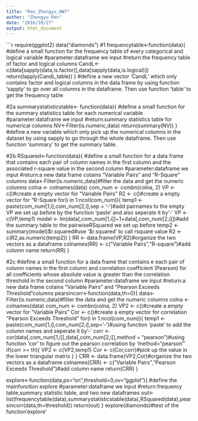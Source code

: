 ```yaml
---
title: "Ren_Zhengyu_HW7"
author: "Zhengyu Ren"
date: "2016/10/27"
output: html_document
---
```


```r
require(ggplot2)
data("diamonds")
#1
frequencytable<-function(data){
#define a small function for the frequency table of every categorical and	logical variable
#parameter:dataframe we input
#return:the frequency table of factor and logical columns
  CandL<-c(data[sapply(data,is.factor)],data[sapply(data,is.logical)])
  return(lapply(CandL,table))
}
#define a new vector 'CandL' which only contains factor and logical columns in the data frame by using function 'sapply' to go over all columns in the dataframe. Then use function 'table' to get the frequency table

#2a
summarystatisticstable<- function(data){
#define a small function for the summary statistics table for each numerical variable
#parameter:dataframe we input
#return:summary statistics table for numerical columns
  NV<-Filter(is.numeric,data)
  return(summary(NV))
}
#define a new variable which only pick up the numerical columns in the dataset by using sapply to go through the whole dataframe. Then use function 'summary' to get the summary table.

#2b
RSquared<-function(data){
#define a small function for a data frame that contains each pair	of column names in the	first	column and the associated r-square value in the second column
#parameter:dataframe we input
#return:a new data frame cotains "Variable Pairs" and "R-Square" columns
  data<-Filter(is.numeric,data)#filter the data and get the numeric columns
  colna <- colnames(data)
  com_num <- combn(colna, 2)
  VP <- c()#create a empty vector for "Variable Pairs"
  R2 <- c()#create a empty vector for "R-Square
  for(i in 1:ncol(com_num)){
    temp1 <- paste(com_num[1,i],com_num[2,i],sep = '-')#add pairnames to the empty VP we set up before by the function 'paste' and also seperate it by'-'
    VP <- c(VP,temp1)
    model <- lm(data[,com_num[1,i]]~1+data[,com_num[2,i]])#add the summary table to the pairwiseRSquared we set up before
    temp2 <- summary(model)$r.squared#use '$r.squared' to call rsquare value
    R2 <- c(R2,as.numeric(temp2))
  }
  RR <- data.frame(VP,R2)#organize the two vectors as a dataframe
  colnames(RR) <- c("Variable Pairs","R-square")#add column name
  return(RR)
}

#2c
#define a small function for a data frame that contains e	each pair	of	column names	in the	first	column and correlation	coefficient	(Pearson)	for	all	coefficients	whose absolute value is	greater than the correlation threshold in the second column
#parameter:dataframe we input
#return:a new data frame cotains "Variable Pairs" and "Pearson Exceeds Threshold"columns
pearsincorr<-function(data,th=0){
  data<-Filter(is.numeric,data)#filter the data and get the numeric columns
  colna <- colnames(data)
  com_num <- combn(colna, 2)
  VP2 <- c()#create a empty vector for "Variable Pairs"
  Cor <- c()#create a empty vector for correlation "Pearson Exceeds Threshold"
  for(i in 1:ncol(com_num)){
    temp1 <- paste(com_num[1,i],com_num[2,i],sep='-')#using function 'paste' to add the column names and seperate it by'-'
    corr <- cor(data[,com_num[1,i]],data[,com_num[2,i]],method = "pearson")#using function 'cor' to figure out the pearson correlation by 'method="pearson"'
    if(corr >= th){
      VP2 <- c(VP2,temp1)
      Cor <- c(Cor,corr)#pick up the value in the lower triangular matrix
    }
  }
  CRR <- data.frame(VP2,Cor)#organize the two vectors as a dataframe
  colnames(CRR) <- c("Variable Pairs","Pearson Exceeds Threshold")#add column name
  return(CRR)
}


explore<-function(data,ps="on",threshold=0,ov="ggplot"){
#define the mainfunction explore
#parameter:dataframe we input
#return:frequency table,summary statistic table, and two new dataframes
  out<-list(frequencytable(data),summarystatisticstable(data),RSquared(data),pearsincorr(data,th=threshold))
  return(out)
}
explore(diamonds)#test of the function'explore'

